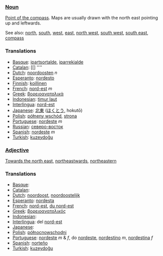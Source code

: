 ===[[Noun]]===

[[Point of the compass]]. Maps are usually drawn with the north east pointing up and leftwards.

See also: [[north]], [[south]], [[west]], [[east]], [[north west]], [[south west]], [[south east]], [[compass]]

===Translations===
*[[Basque]]: [[ipartsortalde]], [[iparrekialde]]
*[[Catalan]]: [[] ''''
*[[Dutch]]: [[noordoosten]] ''n''
*[[Esperanto]]: [[nordesto]]
*[[Finnish]]: [[koillinen]]
*[[French]]: [[nord-est]] ''m''
*[[Greek]]: [[βορειοανατολικά]]
*[[Indonesian]]: [[timur laut]]
*[[Interlingua]]: [[nord-est]]
*[[Japanese]]: [[北東]] ([[ほくとう]], hokutō)
*[[Polish]]: [[półneny wschód]], [[strona]]
*[[Portuguese]]: [[nordeste]] ''m''
*[[Russian]]: [[северо-восток]]
*[[Spanish]]: [[nordeste]] ''m''
*[[Turkish]]: [[kuzeydoğu]]

===[[Adjective]]===

[[Towards the north east]], [[northeastwards]], [[northeastern]]

===Translations===
*[[Basque]]: [[]]
*[[Catalan]]: [[]]
*[[Dutch]]: [[noordoost]], [[noordoostelijk]]
*[[Esperanto]]: [[nordesta]]
*[[French]]: [[nord-est]], [[du nord-est]]
*[[Greek]]: [[βορειοανατολικός]]
*[[Indonesian]]: [[]]
*[[Interlingua]]: del [[nord-est]]
*[[Japanese]]: [[]]
*[[Polish]]: [[północnowschodni]]
*[[Portuguese]]: [[nordeste]] ''m'' & ''f'',  do [[nordeste]], [[nordestino]] ''m'',  [[nordestina]] ''f''
*[[Spanish]]: [[norteño]]
*[[Turkish]]: [[kuzeydoğu]]